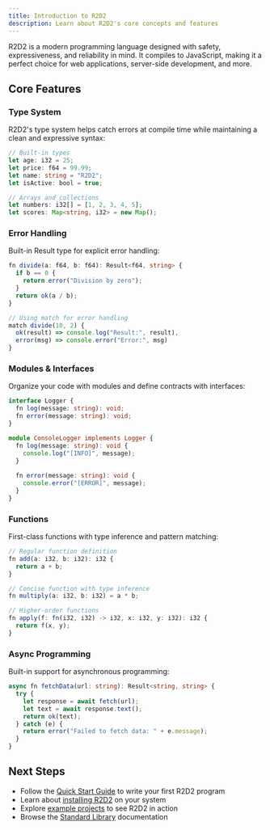 ```yaml
---
title: Introduction to R2D2
description: Learn about R2D2's core concepts and features
---
```


R2D2 is a modern programming language designed with safety, expressiveness, and reliability in mind. It compiles to JavaScript, making it a perfect choice for web applications, server-side development, and more.

## Core Features

### Type System

R2D2's type system helps catch errors at compile time while maintaining a clean and expressive syntax:

```typescript
// Built-in types
let age: i32 = 25;
let price: f64 = 99.99;
let name: string = "R2D2";
let isActive: bool = true;

// Arrays and collections
let numbers: i32[] = [1, 2, 3, 4, 5];
let scores: Map<string, i32> = new Map();
```

### Error Handling

Built-in Result type for explicit error handling:

```typescript
fn divide(a: f64, b: f64): Result<f64, string> {
  if b == 0 {
    return error("Division by zero");
  }
  return ok(a / b);
}

// Using match for error handling
match divide(10, 2) {
  ok(result) => console.log("Result:", result),
  error(msg) => console.error("Error:", msg)
}
```

### Modules & Interfaces

Organize your code with modules and define contracts with interfaces:

```typescript
interface Logger {
  fn log(message: string): void;
  fn error(message: string): void;
}

module ConsoleLogger implements Logger {
  fn log(message: string): void {
    console.log("[INFO]", message);
  }
  
  fn error(message: string): void {
    console.error("[ERROR]", message);
  }
}
```

### Functions

First-class functions with type inference and pattern matching:

```typescript
// Regular function definition
fn add(a: i32, b: i32): i32 {
  return a + b;
}

// Concise function with type inference
fn multiply(a: i32, b: i32) = a * b;

// Higher-order functions
fn apply(f: fn(i32, i32) -> i32, x: i32, y: i32): i32 {
  return f(x, y);
}
```

### Async Programming

Built-in support for asynchronous programming:

```typescript
async fn fetchData(url: string): Result<string, string> {
  try {
    let response = await fetch(url);
    let text = await response.text();
    return ok(text);
  } catch (e) {
    return error("Failed to fetch data: " + e.message);
  }
}
```

## Next Steps

- Follow the [Quick Start Guide](/guides/quick-start/) to write your first R2D2 program
- Learn about [installing R2D2](/guides/installation/) on your system
- Explore [example projects](/examples/) to see R2D2 in action
- Browse the [Standard Library](/reference/stdlib/) documentation 